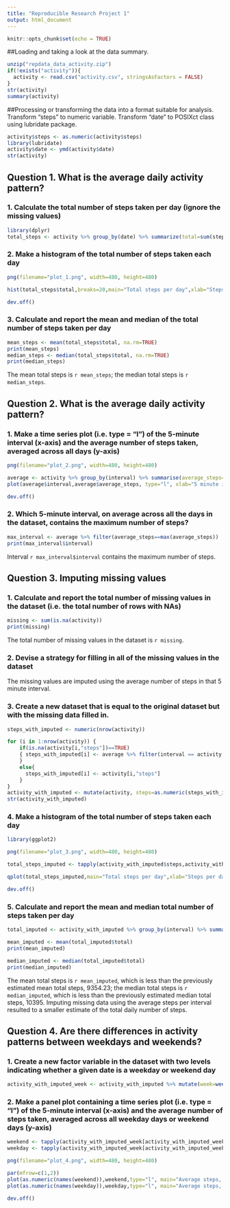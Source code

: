 ```yaml
---
title: "Reproducible Research Project 1"
output: html_document
---
```


```r
knitr::opts_chunk$set(echo = TRUE)
```

##Loading and taking a look at the data summary.
```r
unzip("repdata_data_activity.zip")
if(!exists("activity")){
  activity <- read.csv("activity.csv", stringsAsFactors = FALSE)
}
str(activity)
summary(activity)
```

##Processing or transforming the data into a format suitable for analysis.  Transform "steps" to numeric variable.  Transform "date" to POSIXct class using lubridate package.  
```r
activity$steps <- as.numeric(activity$steps)
library(lubridate)
activity$date <- ymd(activity$date)
str(activity)
```

## Question 1.  What is the average daily activity pattern?

### 1. Calculate the total number of steps taken per day (ignore the missing values)
```r
library(dplyr)
total_steps <- activity %>% group_by(date) %>% summarize(total=sum(steps, na.rm=TRUE)) %>% print
```

###  2. Make a histogram of the total number of steps taken each day
```r
png(filename="plot_1.png", width=480, height=480)

hist(total_steps$total,breaks=20,main="Total steps per day",xlab="Steps per day", ylab="Number of Days")

dev.off()

```

### 3. Calculate and report the mean and median of the total number of steps taken per day
```r
mean_steps <- mean(total_steps$total, na.rm=TRUE)
print(mean_steps)
median_steps <- median(total_steps$total, na.rm=TRUE)
print(median_steps)
```
The mean total steps is `r mean_steps`; the median total steps is `r median_steps`.

## Question 2.  What is the average daily activity pattern?

### 1. Make a time series plot (i.e. type = "l") of the 5-minute interval (x-axis) and the average number of steps taken, averaged across all days (y-axis)  
```r
png(filename="plot_2.png", width=480, height=480)

average <- activity %>% group_by(interval) %>% summarise(average_steps=mean(steps, na.rm=TRUE))
plot(average$interval,average$average_steps, type="l", xlab="5 minute interval", ylab="average steps")

dev.off()
```

### 2. Which 5-minute interval, on average across all the days in the dataset, contains the maximum number of steps?
```r
max_interval <- average %>% filter(average_steps==max(average_steps))
print(max_interval$interval)
```
Interval `r max_interval$interval` contains the maximum number of steps.

## Question 3.  Imputing missing values

### 1. Calculate and report the total number of missing values in the dataset (i.e. the total number of rows with NAs)
```r
missing <- sum(is.na(activity))
print(missing)
```
The total number of missing values in the dataset is `r missing`.

### 2. Devise a strategy for filling in all of the missing values in the dataset

The missing values are imputed using the average number of steps in that 5 minute interval.

### 3. Create a new dataset that is equal to the original dataset but with the missing data filled in.
```r
steps_with_imputed <- numeric(nrow(activity))

for (i in 1:nrow(activity)) {
    if(is.na(activity[i,"steps"])==TRUE)
    { steps_with_imputed[i] <- average %>% filter(interval == activity[i,"interval"]) %>% select(average_steps)
    }
    else{
      steps_with_imputed[i] <- activity[i,"steps"]
    }
}
activity_with_imputed <- mutate(activity, steps=as.numeric(steps_with_imputed))
str(activity_with_imputed)
```

### 4. Make a histogram of the total number of steps taken each day 
```r

library(ggplot2)

png(filename="plot_3.png", width=480, height=480)

total_steps_imputed <- tapply(activity_with_imputed$steps,activity_with_imputed$date,sum)

qplot(total_steps_imputed,main="Total steps per day",xlab="Steps per day", ylab="Number of Days",binwidth=500)

dev.off()
```


### 5. Calculate and report the mean and median total number of steps taken per day
```r
total_imputed <- activity_with_imputed %>% group_by(interval) %>% summarise(total=sum(steps))

mean_imputed <- mean(total_imputed$total)
print(mean_imputed)

median_imputed <- median(total_imputed$total)
print(median_imputed)
```
The mean total steps is `r mean_imputed`, which is less than the previously estimated mean total steps, 9354.23; the median total steps is `r median_imputed`, which is less than the previously estimated median total steps, 10395.  Imputing missing data using the average steps per interval resulted to a smaller estimate of the total daily number of steps.

## Question 4.  Are there differences in activity patterns between weekdays and weekends?

### 1. Create a new factor variable in the dataset with two levels indicating whether a given date is a weekday or weekend day
```r
activity_with_imputed_week <- activity_with_imputed %>% mutate(week=weekdays(activity_with_imputed$date)) %>% mutate(weekDay = ifelse(week==c("Saturday", "Sunday"),"weekend","weekday"))
```

### 2. Make a panel plot containing a time series plot (i.e. type = "l") of the 5-minute interval (x-axis) and the average number of steps taken, averaged across all weekday days or weekend days (y-axis)
```r
weekend <- tapply(activity_with_imputed_week[activity_with_imputed_week$weekDay=="weekend",]$steps, activity_with_imputed_week[activity_with_imputed_week$weekDay=="weekend",]$interval,mean)
weekday <- tapply(activity_with_imputed_week[activity_with_imputed_week$weekDay=="weekday",]$steps, activity_with_imputed_week[activity_with_imputed_week$weekDay=="weekday",]$interval,mean)

png(filename="plot_4.png", width=480, height=480)

par(mfrow=c(1,2))
plot(as.numeric(names(weekend)),weekend,type="l", main="Average steps, weekends", xlab="Interval", ylab="Steps")
plot(as.numeric(names(weekday)),weekday,type="l", main="Average steps, weekday", xlab="Interval", ylab="Steps")

dev.off() 
```

